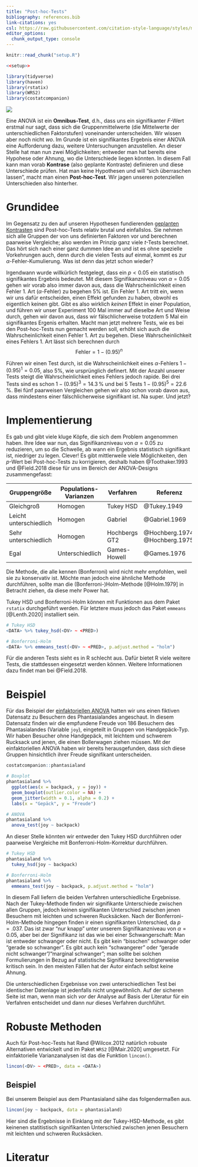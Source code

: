 ```yaml
---
title: "Post-hoc-Tests"
bibliography: references.bib
link-citations: yes
csl: https://raw.githubusercontent.com/citation-style-language/styles/master/apa.csl
editor_options: 
  chunk_output_type: console
---
```


```r
knitr::read_chunk("setup.R")
```

```r
<<setup>>
```

```r
library(tidyverse)
library(haven)
library(rstatix)
library(WRS2)
library(costatcompanion)
```

![](images/sprint_r.jpg)

Eine ANOVA ist ein **Omnibus-Test**, d.h., dass uns ein signifikanter $F$-Wert erstmal nur sagt, dass sich die Gruppenmittelwerte (die Mittelwerte der unterschiedlichen Faktorstufen) voneinander unterscheiden. Wir wissen aber noch nicht *wo*. Im Grunde ist ein signifikantes Ergebnis einer ANOVA eine Aufforderung dazu, weitere Untersuchungen anzustellen. An dieser Stelle hat man nun zwei Möglichkeiten; entweder man hat bereits eine Hypohese oder Ahnung, wo die Unterschiede liegen könnten. In diesem Fall kann man vorab **Kontrase** (also geplante Kontraste) definieren und diese Unterschiede prüfen. Hat man keine Hypothesen und will "sich überraschen lassen", macht man einen **Post-hoc-Test**. Wir jagen unseren potenziellen Unterschieden also hinterher.

# Grundidee
Im Gegensatz zu den auf unseren Hypothesen fundierenden [geplanten Kontrasten](kontraste.html) sind Post-hoc-Tests relativ brutal und einfallslos. Sie nehmen sich alle Gruppen der von uns definierten Faktoren vor und berechnen paarweise Vergleiche; also werden im Prinzip ganz viele $t$-Tests berechnet. Das hört sich nach einer ganz dummen Idee an und ist es ohne spezielle Vorkehrungen auch, denn durch die vielen Tests auf einmal, kommt es zur $\alpha$-Fehler-Kumulierung. Was ist denn das jetzt schon wieder?

Irgendwann wurde willkürlich festgelegt, dass ein $p < 0.05$ ein statistisch signifikantes Ergebnis bedeutet.  Mit diesem Signifikanzniveau von $\alpha = 0.05$ gehen wir vorab also immer davon aus, dass die Wahrscheinlichkeit einen Fehler 1. Art ($\alpha$-Fehler) zu begehen 5% ist. Ein Fehler 1. Art tritt ein, wenn wir uns dafür entscheiden, einen Effekt gefunden zu haben, obwohl es eigentlich keinen gibt. Gibt es also wirklich *keinen* Effekt in einer Population, und führen wir unser Experiment 100 Mal immer auf dieselbe Art und Weise durch, gehen wir davon aus, dass wir fälschlicherweise trotzdem 5 Mal ein signifikantes Ergenis erhalten. Macht man jetzt mehrere Tests, wie es bei den Post-hoc-Tests nun gemacht werden soll, erhöht sich auch die Wahrscheinlichkeit einen Fehler 1. Art zu begehen. Diese Wahrscheinlichkeit eines Fehlers 1. Art lässt sich berechnen durch $$\text{Fehler} = 1 - (0.95)^n$$

Führen wir einen Test durch, ist die Wahrscheinlichkeit eines $\alpha$-Fehlers $1 - (0.95)^1 = 0.05$, also 5%, wie ursprünglich definert. Mit der Anzahl unserer Tests steigt die Wahrscheinlichkeit eines Fehlers jedoch rapide. Bei drei Tests sind es schon $1-(0.95)^3 = 14.3\,\%$ und bei 5 Tests $1-(0.95)^5 = 22.6\,\%$. Bei fünf paarweisen Vergleichen gehen wir also schon vorab davon aus, dass mindestens einer fälschlicherweise signifikant ist. Na super. Und jetzt?

# Implementierung
Es gab und gibt viele kluge Köpfe, die sich dem Problem angenommen haben. Ihre Idee war nun, das Signifikanzniveau von $\alpha = 0.05$ zu reduzieren, um so die Schwelle, ab wann ein Ergebnis statistisch signifikant ist, niedriger zu legen. Clever! Es gibt mittlerweile viele Möglichkeiten, den $p$-Wert bei Post-hoc-Tests zu korrigieren, deshalb haben @Toothaker.1993 und @Field.2018 diese für uns im Bereich der ANOVA-Designs zusammengefasst:

Gruppengröße          | Populations-Varianzen | Verfahren    | Referenz
----------------------|-----------------------|--------------|----------
Gleichgroß            | Homogen               | Tukey HSD    | @Tukey.1949
Leicht unterschiedlich| Homogen               | Gabriel      | @Gabriel.1969
Sehr unterschiedlich  | Homogen               | Hochbergs GT2| @Hochberg.1974, @Hochberg.1975
Egal                  | Unterschiedlich       | Games-Howell | @Games.1976

Die Methode, die alle kennen (Bonferroni) wird nicht mehr empfohlen, weil sie zu konservativ ist. Möchte man jedoch eine ähnliche Methode durchführen, sollte man die (Bonferroni-)Holm-Methode [@Holm.1979] in Betracht ziehen, da diese mehr Power hat.

Tukey HSD und Bonferroni-Holm können mit Funktionen aus dem Paket `rstatix` durchgeführt werden. Für letztere muss jedoch das Paket `emmeans` [@Lenth.2020] installiert sein.

```r
# Tukey HSD
<DATA> %>% tukey_hsd(<DV> ~ <PRED>)

# Bonferroni-Holm
<DATA> %>% emmeans_test(<DV> ~ <PRED>, p.adjust.method = "holm")
```

Für die anderen Tests sieht es in R schlecht aus. Dafür bietet R viele weitere Tests, die stattdessen eingesetzt werden können. Weitere Informationen dazu findet man bei @Field.2018.

# Beispiel
Für das Beispiel der [einfaktoriellen ANOVA](einfaktorielle-anova.html) hatten wir uns einen fiktiven Datensatz zu Besuchern des Phantasialandes angeschaut. In diesem Datensatz finden wir die empfundene Freude von 186 Besuchern des Phantasialandes (Variable `joy`), eingeteilt in Gruppen von Handgepäck-Typ. Wir haben Besucher ohne Handgepäck, mit leichtem und schwerem Rucksack und jenen, die einen Bollerwagen ziehen müssen. Mit der einfaktoriellen ANOVA haben wir bereits herausgefunden, dass sich diese Gruppen hinsichtlich ihrer Freude signifikant unterscheiden.

```r
costatcompanion::phantasialand

# Boxplot
phantasialand %>% 
  ggplot(aes(x = backpack, y = joy)) +
  geom_boxplot(outlier.color = NA) +
  geom_jitter(width = 0.1, alpha = 0.2) +
  labs(x = "Gepäck", y = "Freude")

# ANOVA
phantasialand %>% 
  anova_test(joy ~ backpack)
```

An dieser Stelle könnten wir entweder den Tukey HSD durchführen oder paarweise Vergleiche mit Bonferroni-Holm-Korrektur durchführen.

```r
# Tukey HSD
phantasialand %>% 
  tukey_hsd(joy ~ backpack)

# Bonferroni-Holm
phantasialand %>% 
  emmeans_test(joy ~ backpack, p.adjust.method = "holm")
```

In diesem Fall liefern die beiden Verfahren unterschiedliche Ergebnisse. Nach der Tukey-Methode finden wir signifikante Unterschiede zwischen allen Gruppen, jedoch keinen signifikanten Unterschied zwischen jenen Besuchern mit leichten und schweren Rucksäcken. Nach der Bonferroni-Holm-Methode hingegen finden ir einen signifikanten Unterschied, da $p = .037$. Das ist zwar "nur knapp" unter unserem Signifikanzniveau von $\alpha = 0.05$, aber bei der Signifikanz ist das wie bei einer Schwangerschaft: Man ist entweder schwanger oder nicht. Es gibt kein "bisschen" schwanger oder "gerade so schwanger". Es gibt auch kein "schwangerer" oder "gerade nicht schwanger"/"marginal schwanger"; man sollte bei solchen Formulierungen in Bezug auf statistische Signifikanz berechtigterweise kritisch sein. In den meisten Fällen hat der Autor einfach selbst keine Ahnung.

Die unterschiedlichen Ergebnisse von zwei unterschiedlichen Test bei identischer Datenlage ist jedenfalls nicht ungewöhnlich. Auf der sicheren Seite ist man, wenn man sich *vor* der Analyse auf Basis der Literatur für ein Verfahren entscheidet und dann *nur* dieses Verfahren durchführt.


# Robuste Methoden
Auch für Post-hoc-Tests hat Rand @Wilcox.2012 natürlich robuste Alternativen entwickelt und im Paket `WRS2` [@Mair.2020] umgesetzt. Für einfaktorielle Varianzanalysen ist das die Funktion `lincon()`.

```r
lincon(<DV> ~ <PRED>, data = <DATA>)
```

## Beispiel
Bei unserem Beispiel aus dem Phantasialand sähe das folgendermaßen aus.

```r
lincon(joy ~ backpack, data = phantasialand)
```

Hier sind die Ergebnisse in Einklang mit der Tukey-HSD-Methode, es gibt keinenen statitistisch signifikanten Unterschied zwischen jenen Besuchern mit leichten und schweren Rucksäcken.


# Literatur
